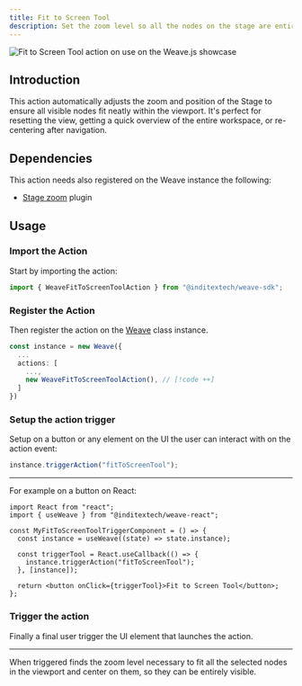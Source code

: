 ```yaml
---
title: Fit to Screen Tool
description: Set the zoom level so all the nodes on the stage are entirely visible on the screen
---
```


![Fit to Screen Tool action on use on the Weave.js showcase](/images/actions/fit-to-screen-tool.gif)

## Introduction

This action automatically adjusts the zoom and position of the Stage to ensure all
visible nodes fit neatly within the viewport. It's perfect for resetting the view,
getting a quick overview of the entire workspace, or re-centering after navigation.

## Dependencies

This action needs also registered on the Weave instance the following:

- [Stage zoom](/docs/main/build/plugins/stage-zoom) plugin

## Usage

<div className="fd-steps">

<div className="[&_h3]:fd-step">

### Import the Action

Start by importing the action:

```ts
import { WeaveFitToScreenToolAction } from "@inditextech/weave-sdk";
```

</div>

<div className='[&_h3]:fd-step'>

### Register the Action

Then register the action on the [Weave](/docs/sdk/api-reference/weave) class instance.

```ts
const instance = new Weave({
  ...
  actions: [
    ...,
    new WeaveFitToScreenToolAction(), // [!code ++]
  ]
})
```

</div>

<div className='[&_h3]:fd-step'>

### Setup the action trigger

Setup on a button or any element on the UI the user can interact with on the action event:

```ts
instance.triggerAction("fitToScreenTool");
```

---

For example on a button on React:

```tsx
import React from "react";
import { useWeave } from "@inditextech/weave-react";

const MyFitToScreenToolTriggerComponent = () => {
  const instance = useWeave((state) => state.instance);

  const triggerTool = React.useCallback(() => {
    instance.triggerAction("fitToScreenTool");
  }, [instance]);

  return <button onClick={triggerTool}>Fit to Screen Tool</button>;
};
```

### Trigger the action

Finally a final user trigger the UI element that launches the action.

---

When triggered finds the zoom level necessary to fit all the selected nodes
in the viewport and center on them, so they can be entirely visible.

</div>

</div>
